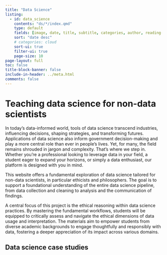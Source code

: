 ```yaml
---
title: "Data Science"
listing:
  - id: data_science
    contents: "ds/*/index.qmd"
    type: default
    fields: [image, date, title, subtitle, categories, author, reading-time]  
    sort: "date desc"
    # categories: cloud
    sort-ui: true
    filter-ui: true
    page-size: 10
page-layout: full
toc: false
title-block-banner: false
include-in-header: ../meta.html
comments: false
---
```


<script>

document.addEventListener('DOMContentLoaded', function () {
    var categories = document.querySelectorAll('.listing-category');
    categories.forEach(function(category) {
        var textContent = category.textContent.trim();
        if (textContent === 'Intermediate') {
            category.classList.add('intermediate-category');
        } else if (textContent === 'Beginner') {
            category.classList.add('beginner-category');
        } else if (textContent === 'Advanced') {
            category.classList.add('advanced-category');
        }
    });
});

</script>



<style>

div.quarto-title h1.title {
  color: transparent !important;
}


.beginner-category {
    /* Styles for "Beginner" */
    border-color: #4C8CBF !important; /* Sky Blue border */
    background-color: #7FB2E5; /* Light Blue background */
    color: #ffffff; /* White text */
    transition: background-color 0.3s ease; /* Smooth transition for hover effect */
}

.intermediate-category {
    /* Styles for "Intermediate" */
    background-color: #FFA500; /* Orange background */
    border-color: #FFA500 !important; /* Orange border */
    color: #ffffff; /* White text */
    transition: background-color 0.3s ease; /* Smooth transition for hover effect */
}

.advanced-category {
    /* Styles for "Advanced" */
    background-color: #6A0DAD; /* Purple background */
    border-color: #6A0DAD !important; /* Purple border */
    color: #ffffff; /* White text */
    transition: background-color 0.3s ease; /* Smooth transition for hover effect */
}

/* Optional: Add hover effects */
.beginner-category:hover {
    background-color: #4D9EDB; /* Brighter Blue on hover */
}

.intermediate-category:hover {
    background-color: #FF8C00; /* Darker Orange on hover */
}

.advanced-category:hover {
    background-color: #7D26CD; /* Darker Purple on hover */
}

</style>


# Teaching data science for non-data scientists

In today's data-informed world, tools of data science transcend industries, influencing decisions, shaping strategies, and transforming futures. Applications of data science also inform government decision-making and play a more central role than ever in people's lives. Yet, for many, the field remains shrouded in jargon and complexity. That's where we step in. Whether you're a professional looking to leverage data in your field, a student eager to expand your horizons, or simply a data enthusiast, our platform is designed with you in mind.

This website offers a fundamental exploration of data science tailored for non-data scientists, in particular ethicists and philosophers. The goal is to support a foundational understanding of the entire data science pipeline, from data collection and cleaning to analysis and the communication of findings.

A central focus of this project is the ethical reasoning within data science practices. By mastering the fundamental workflows, students will be equipped to critically assess and navigate the ethical dimensions of data usage and interpretation. The materials aim to empower students from diverse academic backgrounds to engage thoughtfully and responsibly with data, fostering a deeper appreciation of its impact across various domains.


## Data science case studies


::: {#data_science}
:::